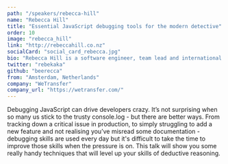 ```yaml
---
path: "/speakers/rebecca-hill"
name: "Rebecca Hill"
title: "Essential JavaScript debugging tools for the modern detective"
order: 10
image: "rebecca_hill"
link: "http://rebeccahill.co.nz"
socialCard: "social_card_rebecca.jpg"
bio: "Rebecca Hill is a software engineer, team lead and international speaker, currently attempting to herd cats (aka developers) and wrangle JavaScript at WeTransfer. Originally from Auckland, New Zealand, she is now based in Amsterdam, which makes it much easier to travel to conferences around the world to share her love for software development - teaching and learning with all the amazing people in this community."
twitter: "rebekaka"
github: "beerecca"
from: "Amsterdam, Netherlands"
company: "WeTransfer"
company_url: "https://wetransfer.com/"
---
```


Debugging JavaScript can drive developers crazy. It’s not surprising when so many us stick to the trusty
console.log - but there are better ways. From tracking down a critical issue in production, to simply
struggling to add a new feature and not realising you’ve misread some documentation - debugging skills
are used every day but it's difficult to take the time to improve those skills when the pressure is on.
This talk will show you some really handy techniques that will level up your skills of deductive reasoning.

